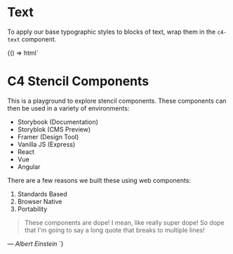 
<Meta title="Components/Text" />

# Text

To apply our base typographic styles to blocks of text, wrap them in the
`c4-text` component.

<Preview>
  <Story name="Text">
    {() => html`
      <c4-text>
        <h1>C4 Stencil Components</h1>
        <p>
          This is a playground to explore stencil components. These components
          can then be used in a variety of environments:
        </p>
        <ul>
          <li>Storybook (Documentation)</li>
          <li>Storyblok (CMS Preview)</li>
          <li>Framer (Design Tool)</li>
          <li>Vanilla JS (Express)</li>
          <li>React</li>
          <li>Vue</li>
          <li>Angular</li>
        </ul>
        <p>There are a few reasons we built these using web components:</p>
        <ol>
          <li>Standards Based</li>
          <li>Browser Native</li>
          <li>Portability</li>
        </ol>
        <blockquote>
          These components are dope! I mean, like really super dope! So dope
          that I'm going to say a long quote that breaks to multiple lines!
        </blockquote>
        <em class="c4-size-n1">— Albert Einstein</em>
      </c4-text>
    `}
  </Story>
</Preview>
